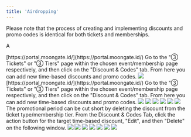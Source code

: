 ```yaml
---
title: 'Airdropping'
---
```


Please note that the process of creating and implementing discounts and promo codes is identical for both tickets and memberships.

A

<Steps>
    <Step title="Sign into the Moongate Merchant Portal">
        [https://portal.moongate.id/](https://portal.moongate.id/)
    </Step>
    <Step title="Navigate to the Target Event or Membership Page">
    </Step>
    <Step title="Navigate to the Discount & Codes Tab">
        Go to the "③ Tickets" or "③ Tiers" page within the chosen event/membership page respectively, and then click on the "Discount & Codes" tab. From here you can add new time-based discounts and promo codes.
        <img src="/"/>
    </Step>
</Steps>

<Steps>
    <Step title="Sign into the Moongate Merchant Portal">
        [https://portal.moongate.id/](https://portal.moongate.id/)
    </Step>
    <Step title="Navigate to the Target Event or Membership Page">
    </Step>
    <Step title="Navigate to the Discount & Codes Tab">
        Go to the "③ Tickets" or "③ Tiers" page within the chosen event/membership page respectively, and then click on the "Discount & Codes" tab. From here you can add new time-based discounts and promo codes.
        <img src="/"/>
    </Step>
    <Step title="Add a Time-based Discount/Promo Code">
        <AccordionGroup>
            <Accordion title ="Time-based Discount">
                <Steps>
                    <Step title="Click 'Add New'">
                        <img src="/"/>
                    </Step>
                    <Step title="Select a Ticket Type/Membership Tier to Discount">
                        <img src="/"/>
                    </Step>
                    <Step title="Set the Discounted Price">
                        <img src="/"/>
                    </Step>
                    <Step title="Set the Discount End Date">
                        <img src="/"/>
                    </Step>
                    <Step title="(Optional) Prematurely End Discount Period">
                        <img src="/"/>
                        The promotional period can be cut short by deleting the discount from the ticket type/membership tier. From the Discount & Codes Tab, click the action button for the target time-based discount, "Edit", and then "Delete" on the following window.
                    </Step>
                </Steps>
            </Accordion>
            <Accordion title ="Promo Code">
                <Step title="Click 'Add New'">
                    <img src="/"/>
                </Step>
                <Step title="Select a Ticket Type/Membership Tier to Discount">
                    <img src="/"/>
                </Step>
                <Step title="Enter a Discount %">
                    <img src="/"/>
                </Step>
                <Step title="Manually Generate or Bulk Generate Promo Codes">
                    <AccordionGroup>
                        <Accordion title="Manual">
                            <img src="/"/>
                        </Accordion>
                        <Accordion title="Bulk Generate">
                            <img src="/"/>
                        </Accordion>
                    </AccordionGroup>
                </Step>
                <Step title="(Optional) Create a Direct Discount Code Link">
                    <img src="/"/>
                </Step>
                <Step title="Deleting Promo Codes">
                </Step>
            </Accordion>
        </AccordionGroup>
        <img src="/"/>
    </Step>
</Steps>